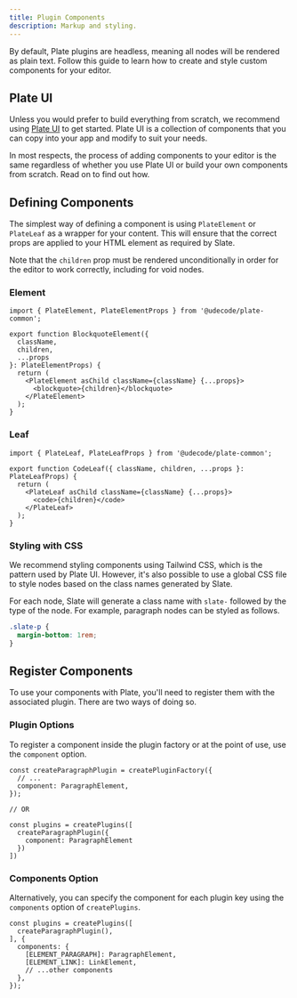 ```yaml
---
title: Plugin Components
description: Markup and styling.
---
```


By default, Plate plugins are headless, meaning all nodes will be rendered as plain text. Follow this guide to learn how to create and style custom components for your editor.

## Plate UI

Unless you would prefer to build everything from scratch, we recommend using [Plate UI](/docs/components) to get started. Plate UI is a collection of components that you can copy into your app and modify to suit your needs.

In most respects, the process of adding components to your editor is the same regardless of whether you use Plate UI or build your own components from scratch. Read on to find out how.

## Defining Components

The simplest way of defining a component is using `PlateElement` or `PlateLeaf` as a wrapper for your content. This will ensure that the correct props are applied to your HTML element as required by Slate.

Note that the `children` prop must be rendered unconditionally in order for the editor to work correctly, including for void nodes.

### Element

```tsx
import { PlateElement, PlateElementProps } from '@udecode/plate-common';

export function BlockquoteElement({
  className,
  children,
  ...props
}: PlateElementProps) {
  return (
    <PlateElement asChild className={className} {...props}>
      <blockquote>{children}</blockquote>
    </PlateElement>
  );
}
```

### Leaf

```tsx
import { PlateLeaf, PlateLeafProps } from '@udecode/plate-common';

export function CodeLeaf({ className, children, ...props }: PlateLeafProps) {
  return (
    <PlateLeaf asChild className={className} {...props}>
      <code>{children}</code>
    </PlateLeaf>
  );
}
```

### Styling with CSS

We recommend styling components using Tailwind CSS, which is the pattern used by Plate UI. However, it's also possible to use a global CSS file to style nodes based on the class names generated by Slate.

For each node, Slate will generate a class name with `slate-` followed by the type of the node. For example, paragraph nodes can be styled as follows.

```css
.slate-p {
  margin-bottom: 1rem;
}
```

## Register Components

To use your components with Plate, you'll need to register them with the associated plugin. There are two ways of doing so.

### Plugin Options

To register a component inside the plugin factory or at the point of use, use the `component` option.

```tsx
const createParagraphPlugin = createPluginFactory({
  // ... 
  component: ParagraphElement,
});

// OR

const plugins = createPlugins([
  createParagraphPlugin({
    component: ParagraphElement
  })
])
```

### Components Option

Alternatively, you can specify the component for each plugin key using the `components` option of `createPlugins`. 

```tsx
const plugins = createPlugins([
  createParagraphPlugin(),
], {
  components: {
    [ELEMENT_PARAGRAPH]: ParagraphElement,
    [ELEMENT_LINK]: LinkElement,
    // ...other components
  },
});
```

